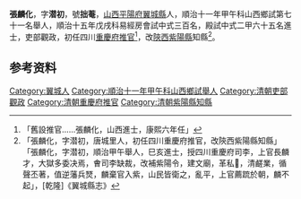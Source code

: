 {{明清人物信息框
| 姓名 = 張麟化
| 圖片名稱=  
| 圖片大小 = 220px
| 圖片說明 =  
| 最高職務 = [[湖廣|湖廣]][[天柱縣|天柱縣]]知縣
| 國家 = 大清
| 爵位 =
| 籍貫 = [[山西|山西]][[平陽府|平陽府]][[翼城縣|翼城縣]]
| 字號 = 字潜初，號拙菴
| 諡號 = 
| 出生日期 = 天啟六年丙寅十月初四日（1626年11月22日）
| 出生地點 =
| 逝世日期 = 
| 逝世地點 = 
| 墓葬 = 東壽城村東北<ref>「知縣張麟化墓在東壽城村東北」，[乾隆]《翼城縣志》</ref>
| 配偶 =  
| 親屬 = 曾祖張珉（嘉靖二十二年癸卯科舉人棗強知縣）；祖張誥；父張廉
| 出身 = 
* 順治十一年甲午科山西鄉試舉人
* 順治十五年戊戌科進士
| 經歷 = 
| 著作 =  
*
*
*
}}
'''張麟化'''{{BD|1626年|11月22日|？年||}}，字'''潜初'''，號'''拙菴'''，[[山西|山西]][[平陽府|平陽府]][[翼城縣|翼城縣]]人，順治十一年甲午科山西鄉試第七十一名舉人，順治十五年戊戌科易經房會試中式三百名，殿試中式二甲六十五名進士，吏部觀政，初任四川[[重慶府|重慶府]][[推官|推官]]<ref>「舊設推官……張麟化，山西進士，康熙六年任」</ref>，改[[陝西|陝西]][[紫陽縣|紫陽縣]]知縣<ref>「張麟化，字潜初，唐城里人，初任四川重慶府推官，改陝西紫陽縣知縣」「張麟化，字潜初，順治甲午舉人，巳亥進士，授四川重慶府司李，上官長麟才，大獄多委决焉，㑹司李缺裁，改補紫陽令，建文廟，革私𣲖，清鹺業，循聲丕著，值逆藩兵燹，麟棄官入紫，山民皆衛之，亂平，上官薦䟽於朝，麟不起」，[乾隆]《翼城縣志》</ref>。

== 参考资料 ==
{{reflist}}

{{順治十六年己亥科殿試金榜}}

{{Authority control}}

{{DEFAULTSORT:}}
[[Category:翼城人|Category:翼城人]]
[[Category:順治十一年甲午科山西鄉試舉人|Category:順治十一年甲午科山西鄉試舉人]]
[[Category:清朝吏部觀政|Category:清朝吏部觀政]]
[[Category:清朝重慶府推官|Category:清朝重慶府推官]]
[[Category:清朝紫陽縣知縣|Category:清朝紫陽縣知縣]]


{{清朝人物小作品}}